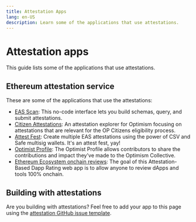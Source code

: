 ```yaml
---
title: Attestation Apps
lang: en-US
description: Learn some of the applications that use attestations.
---
```


# Attestation apps

This guide lists some of the applications that use attestations.

## Ethereum attestation service

These are some of the applications that use the attestations:

*   [EAS Scan](https://optimism.easscan.org/): This no-code interface lets you build schemas, query, and submit attestations.
*   [Citizen Attestations](https://citizen-attestations.xyz/): An attestation explorer for Optimism focusing on attestations that are relevant for the OP Citizens eligibility process.
*   [Attest Fest](https://attest-fest.party/): Create multiple EAS attestations using the power of CSV and Safe multisig wallets. It's an attest fest, yay!
*   [Optimist Profile](https://app.optimism.io/retropgf-signup): The Optimist Profile allows contributors to share the contributions and impact they've made to the Optimism Collective.
*   [Ethereum Ecosystem onchain reviews](https://www.ethereum-ecosystem.com/new-review): The goal of this Attestation-Based Dapp Rating web app is to allow anyone to review dApps and tools 100% onchain.

## Building with attestations

Are you building with attestations? Feel free to add your app to this page using the [attestation GitHub issue template](https://github.com/ethereum-optimism/docs/issues/new?assignees=\&labels=documentation%2Cattestation%2Ccommunity-request\&projects=\&template=suggest_attestation.yaml\&title=%5BATT%5D+Add+PR+title).
